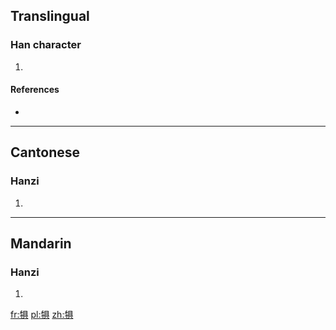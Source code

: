 ==Translingual==

===Han character===
{{Han char|rn=93|rad=牛|as=08|sn=12|four=2758<sub>1</sub>|canj=竹手月一金 (HQBMC)}}

# {{defn|Han|sort=牛08}}

====References====
* {{Han ref|kx=0702.141|hdz=31813.030|uh=728B|ud=29323|bh=DA6C|bd=55916}}

----

==Cantonese==

===Hanzi===
{{yue-hanzi|jyut=|y=geui6}}

# {{defn|Cantonese|sort=牛08}}

----

==Mandarin==

===Hanzi===
{{cmn-hanzi|pin=[[jù]] ([[ju4]])|wg=chü<sup>4</sup>}}

# {{defn|Mandarin|sort=牛08}}

[[fr:犋]]
[[pl:犋]]
[[zh:犋]]